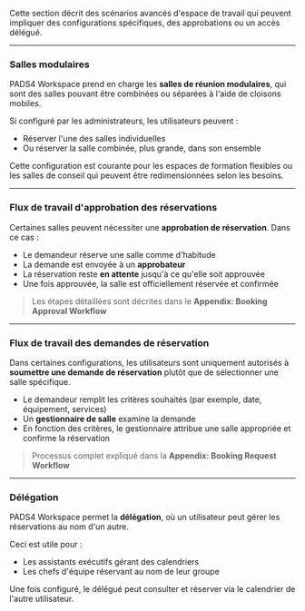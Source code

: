 Cette section décrit des scénarios avancés d'espace de travail qui peuvent impliquer des configurations spécifiques, des approbations ou un accès délégué.

***

### **Salles modulaires**

PADS4 Workspace prend en charge les **salles de réunion modulaires**, qui sont des salles pouvant être combinées ou séparées à l'aide de cloisons mobiles.

Si configuré par les administrateurs, les utilisateurs peuvent :

* Réserver l'une des salles individuelles
* Ou réserver la salle combinée, plus grande, dans son ensemble

Cette configuration est courante pour les espaces de formation flexibles ou les salles de conseil qui peuvent être redimensionnées selon les besoins.

***

### **Flux de travail d'approbation des réservations**

Certaines salles peuvent nécessiter une **approbation de réservation**. Dans ce cas :

* Le demandeur réserve une salle comme d'habitude
* La demande est envoyée à un **approbateur**
* La réservation reste **en attente** jusqu'à ce qu'elle soit approuvée
* Une fois approuvée, la salle est officiellement réservée et confirmée

> Les étapes détaillées sont décrites dans le **Appendix: Booking Approval Workflow**

***

### **Flux de travail des demandes de réservation**

Dans certaines configurations, les utilisateurs sont uniquement autorisés à **soumettre une demande de réservation** plutôt que de sélectionner une salle spécifique.

* Le demandeur remplit les critères souhaités (par exemple, date, équipement, services)
* Un **gestionnaire de salle** examine la demande
* En fonction des critères, le gestionnaire attribue une salle appropriée et confirme la réservation

> Processus complet expliqué dans la **Appendix: Booking Request Workflow**

***

### **Délégation**

PADS4 Workspace permet la **délégation**, où un utilisateur peut gérer les réservations au nom d'un autre.

Ceci est utile pour :

* Les assistants exécutifs gérant des calendriers
* Les chefs d'équipe réservant au nom de leur groupe

Une fois configuré, le délégué peut consulter et réserver via le calendrier de l'autre utilisateur.
